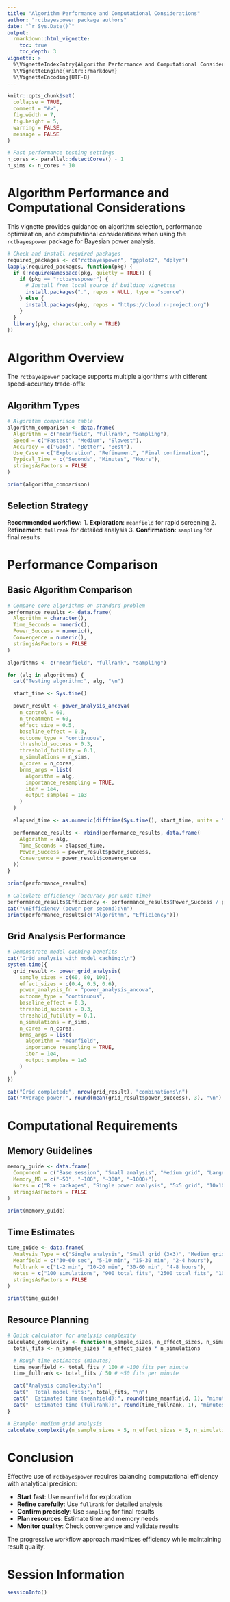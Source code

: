 ```yaml
---
title: "Algorithm Performance and Computational Considerations"
author: "rctbayespower package authors"
date: "`r Sys.Date()`"
output: 
  rmarkdown::html_vignette:
    toc: true
    toc_depth: 3
vignette: >
  %\VignetteIndexEntry{Algorithm Performance and Computational Considerations}
  %\VignetteEngine{knitr::rmarkdown}
  %\VignetteEncoding{UTF-8}
---
```


```r
knitr::opts_chunk$set(
  collapse = TRUE,
  comment = "#>",
  fig.width = 7,
  fig.height = 5,
  warning = FALSE,
  message = FALSE
)

# Fast performance testing settings
n_cores <- parallel::detectCores() - 1
n_sims <- n_cores * 10
```

# Algorithm Performance and Computational Considerations

This vignette provides guidance on algorithm selection, performance optimization, and computational considerations when using the `rctbayespower` package for Bayesian power analysis.

```r
# Check and install required packages
required_packages <- c("rctbayespower", "ggplot2", "dplyr")
lapply(required_packages, function(pkg) {
  if (!requireNamespace(pkg, quietly = TRUE)) {
    if (pkg == "rctbayespower") {
      # Install from local source if building vignettes
      install.packages(".", repos = NULL, type = "source")
    } else {
      install.packages(pkg, repos = "https://cloud.r-project.org")
    }
  }
  library(pkg, character.only = TRUE)
})
```

# Algorithm Overview

The `rctbayespower` package supports multiple algorithms with different speed-accuracy trade-offs:

## Algorithm Types

```r
# Algorithm comparison table
algorithm_comparison <- data.frame(
  Algorithm = c("meanfield", "fullrank", "sampling"),
  Speed = c("Fastest", "Medium", "Slowest"),
  Accuracy = c("Good", "Better", "Best"),
  Use_Case = c("Exploration", "Refinement", "Final confirmation"),
  Typical_Time = c("Seconds", "Minutes", "Hours"),
  stringsAsFactors = FALSE
)

print(algorithm_comparison)
```

## Selection Strategy

**Recommended workflow:**
1. **Exploration**: `meanfield` for rapid screening
2. **Refinement**: `fullrank` for detailed analysis
3. **Confirmation**: `sampling` for final results

# Performance Comparison

## Basic Algorithm Comparison

```r
# Compare core algorithms on standard problem
performance_results <- data.frame(
  Algorithm = character(),
  Time_Seconds = numeric(),
  Power_Success = numeric(),
  Convergence = numeric(),
  stringsAsFactors = FALSE
)

algorithms <- c("meanfield", "fullrank", "sampling")

for (alg in algorithms) {
  cat("Testing algorithm:", alg, "\n")

  start_time <- Sys.time()

  power_result <- power_analysis_ancova(
    n_control = 60,
    n_treatment = 60,
    effect_size = 0.5,
    baseline_effect = 0.3,
    outcome_type = "continuous",
    threshold_success = 0.3,
    threshold_futility = 0.1,
    n_simulations = n_sims,
    n_cores = n_cores,
    brms_args = list(
      algorithm = alg,
      importance_resampling = TRUE,
      iter = 1e4,
      output_samples = 1e3
    )
  )

  elapsed_time <- as.numeric(difftime(Sys.time(), start_time, units = "secs"))

  performance_results <- rbind(performance_results, data.frame(
    Algorithm = alg,
    Time_Seconds = elapsed_time,
    Power_Success = power_result$power_success,
    Convergence = power_result$convergence
  ))
}

print(performance_results)

# Calculate efficiency (accuracy per unit time)
performance_results$Efficiency <- performance_results$Power_Success / performance_results$Time_Seconds
cat("\nEfficiency (power per second):\n")
print(performance_results[c("Algorithm", "Efficiency")])
```

## Grid Analysis Performance

```r
# Demonstrate model caching benefits
cat("Grid analysis with model caching:\n")
system.time({
  grid_result <- power_grid_analysis(
    sample_sizes = c(60, 80, 100),
    effect_sizes = c(0.4, 0.5, 0.6),
    power_analysis_fn = "power_analysis_ancova",
    outcome_type = "continuous",
    baseline_effect = 0.3,
    threshold_success = 0.3,
    threshold_futility = 0.1,
    n_simulations = n_sims,
    n_cores = n_cores,
    brms_args = list(
      algorithm = "meanfield",
      importance_resampling = TRUE,
      iter = 1e4,
      output_samples = 1e3
    )
  )
})

cat("Grid completed:", nrow(grid_result), "combinations\n")
cat("Average power:", round(mean(grid_result$power_success), 3), "\n")
```

# Computational Requirements

## Memory Guidelines

```r
memory_guide <- data.frame(
  Component = c("Base session", "Small analysis", "Medium grid", "Large grid"),
  Memory_MB = c("~50", "~100", "~300", "~1000+"),
  Notes = c("R + packages", "Single power analysis", "5x5 grid", "10x10+ grid"),
  stringsAsFactors = FALSE
)

print(memory_guide)
```

## Time Estimates

```r
time_guide <- data.frame(
  Analysis_Type = c("Single analysis", "Small grid (3x3)", "Medium grid (5x5)", "Large grid (10x10)"),
  Meanfield = c("30-60 sec", "5-10 min", "15-30 min", "2-4 hours"),
  Fullrank = c("1-2 min", "10-20 min", "30-60 min", "4-8 hours"),
  Notes = c("100 simulations", "900 total fits", "2500 total fits", "10000 total fits"),
  stringsAsFactors = FALSE
)

print(time_guide)
```




## Resource Planning

```r
# Quick calculator for analysis complexity
calculate_complexity <- function(n_sample_sizes, n_effect_sizes, n_simulations) {
  total_fits <- n_sample_sizes * n_effect_sizes * n_simulations

  # Rough time estimates (minutes)
  time_meanfield <- total_fits / 100 # ~100 fits per minute
  time_fullrank <- total_fits / 50 # ~50 fits per minute

  cat("Analysis complexity:\n")
  cat("  Total model fits:", total_fits, "\n")
  cat("  Estimated time (meanfield):", round(time_meanfield, 1), "minutes\n")
  cat("  Estimated time (fullrank):", round(time_fullrank, 1), "minutes\n")
}

# Example: medium grid analysis
calculate_complexity(n_sample_sizes = 5, n_effect_sizes = 5, n_simulations = 100)
```

# Conclusion

Effective use of `rctbayespower` requires balancing computational efficiency with analytical precision:

- **Start fast**: Use `meanfield` for exploration
- **Refine carefully**: Use `fullrank` for detailed analysis  
- **Confirm precisely**: Use `sampling` for final results
- **Plan resources**: Estimate time and memory needs
- **Monitor quality**: Check convergence and validate results

The progressive workflow approach maximizes efficiency while maintaining result quality.

# Session Information

```r
sessionInfo()
```
